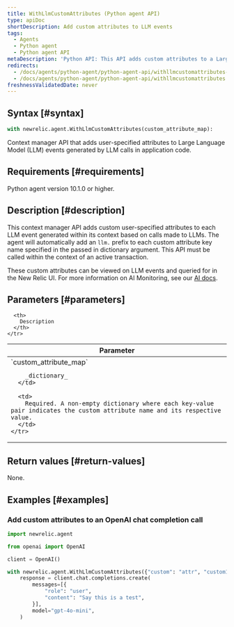 ```yaml
---
title: WithLlmCustomAttributes (Python agent API)
type: apiDoc
shortDescription: Add custom attributes to LLM events
tags:
  - Agents
  - Python agent
  - Python agent API
metaDescription: 'Python API: This API adds custom attributes to a Large Language Model (LLM) events generated in AI applications.'
redirects:
  - /docs/agents/python-agent/python-agent-api/withllmcustomattributes-python-agent-api
  - /docs/agents/python-agent/python-agent-api/withllmcustomattributes
freshnessValidatedDate: never
---
```


## Syntax [#syntax]

```py
with newrelic.agent.WithLlmCustomAttributes(custom_attribute_map):
```

Context manager API that adds user-specified attributes to Large Language Model (LLM) events generated by LLM calls in application code.

## Requirements [#requirements]

Python agent version 10.1.0 or higher.

## Description [#description]

This context manager API adds custom user-specified attributes to each LLM event generated within its context based on calls made to LLMs.
The agent will automatically add an `llm.` prefix to each custom attribute key name specified in the passed in dictionary argument.
This API must be called within the context of an active transaction.

These custom attributes can be viewed on LLM events and queried for in the New Relic UI. For more information on AI Monitoring, see our [AI docs](https://docs.newrelic.com/docs/ai-monitoring/intro-to-ai-monitoring/).


## Parameters [#parameters]

<table>
  <thead>
    <tr>
      <th width="25%">
        Parameter
      </th>

      <th>
        Description
      </th>
    </tr>
  </thead>

  <tbody>
    <tr>
      <td>
        `custom_attribute_map`

        _dictionary_
      </td>

      <td>
        Required. A non-empty dictionary where each key-value pair indicates the custom attribute name and its respective value.
      </td>
    </tr>
  </tbody>
</table>

## Return values [#return-values]

None.

## Examples [#examples]

### Add custom attributes to an OpenAI chat completion call


```py
import newrelic.agent

from openai import OpenAI

client = OpenAI()

with newrelic.agent.WithLlmCustomAttributes({"custom": "attr", "custom1": "attr1"}):
    response = client.chat.completions.create(
        messages=[{
            "role": "user",
            "content": "Say this is a test",
        }],
        model="gpt-4o-mini",
    )
```
